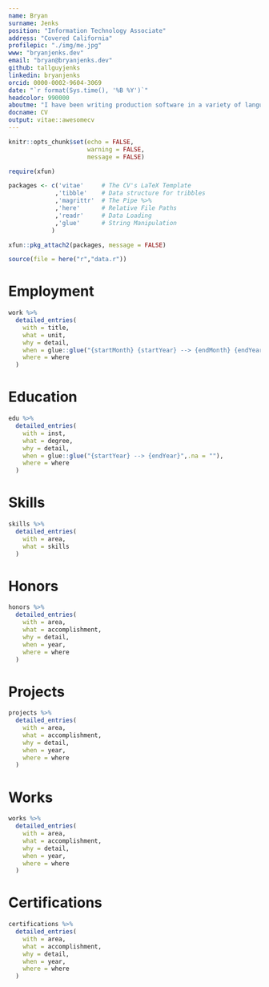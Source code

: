 ```yaml
---
name: Bryan
surname: Jenks
position: "Information Technology Associate"
address: "Covered California"
profilepic: "./img/me.jpg"
www: "bryanjenks.dev"
email: "bryan@bryanjenks.dev"
github: tallguyjenks
linkedin: bryanjenks
orcid: 0000-0002-9604-3069
date: "`r format(Sys.time(), '%B %Y')`"
headcolor: 990000
aboutme: "I have been writing production software in a variety of languages for over 3+ years for California Correctional Health Care Services. I have a deep driven passion for software, automation, and data science. This very CV was even compiled with code."
docname: CV
output: vitae::awesomecv
---
```


```r
knitr::opts_chunk$set(echo = FALSE,
                      warning = FALSE,
                      message = FALSE)

require(xfun)

packages <- c('vitae'     # The CV's LaTeX Template
             ,'tibble'    # Data structure for tribbles
             ,'magrittr'  # The Pipe %>%
             ,'here'      # Relative File Paths
             ,'readr'     # Data Loading
             ,'glue'      # String Manipulation
            )

xfun::pkg_attach2(packages, message = FALSE)

source(file = here("r","data.r"))

```

# Employment

```r

work %>%
  detailed_entries(
    with = title,
    what = unit,
    why = detail,
    when = glue::glue("{startMonth} {startYear} --> {endMonth} {endYear}",.na = ""),
    where = where
  )

```

# Education

```r

edu %>%
  detailed_entries(
    with = inst,
    what = degree,
    why = detail,
    when = glue::glue("{startYear} --> {endYear}",.na = ""),
    where = where
  )

```

\pagebreak

# Skills

```r

skills %>%
  detailed_entries(
    with = area,
    what = skills
  )

```

# Honors

```r

honors %>%
  detailed_entries(
    with = area,
    what = accomplishment,
    why = detail,
    when = year,
    where = where
  )

```

# Projects

```r

projects %>%
  detailed_entries(
    with = area,
    what = accomplishment,
    why = detail,
    when = year,
    where = where
  )

```

# Works

```r

works %>%
  detailed_entries(
    with = area,
    what = accomplishment,
    why = detail,
    when = year,
    where = where
  )

```

\pagebreak

# Certifications

```r

certifications %>%
  detailed_entries(
    with = area,
    what = accomplishment,
    why = detail,
    when = year,
    where = where
  )

```
